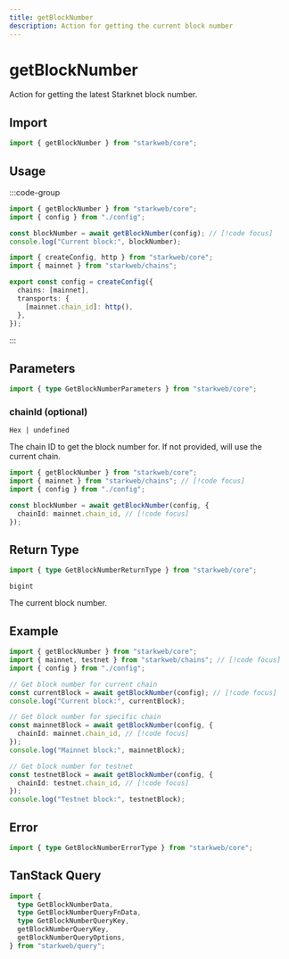 ```yaml
---
title: getBlockNumber
description: Action for getting the current block number
---
```


# getBlockNumber

Action for getting the latest Starknet block number.

## Import

```ts
import { getBlockNumber } from "starkweb/core";
```

## Usage

:::code-group

```ts [index.ts]
import { getBlockNumber } from "starkweb/core";
import { config } from "./config";

const blockNumber = await getBlockNumber(config); // [!code focus]
console.log("Current block:", blockNumber);
```

```ts [config.ts]
import { createConfig, http } from "starkweb/core";
import { mainnet } from "starkweb/chains";

export const config = createConfig({
  chains: [mainnet],
  transports: {
    [mainnet.chain_id]: http(),
  },
});
```

:::

## Parameters

```ts
import { type GetBlockNumberParameters } from "starkweb/core";
```

### chainId (optional)

`Hex | undefined`

The chain ID to get the block number for. If not provided, will use the current chain.

```ts [index.ts]
import { getBlockNumber } from "starkweb/core";
import { mainnet } from "starkweb/chains"; // [!code focus]
import { config } from "./config";

const blockNumber = await getBlockNumber(config, {
  chainId: mainnet.chain_id, // [!code focus]
});
```

## Return Type

```ts
import { type GetBlockNumberReturnType } from "starkweb/core";
```

`bigint`

The current block number.

## Example

```ts [example.ts]
import { getBlockNumber } from "starkweb/core";
import { mainnet, testnet } from "starkweb/chains"; // [!code focus]
import { config } from "./config";

// Get block number for current chain
const currentBlock = await getBlockNumber(config); // [!code focus]
console.log("Current block:", currentBlock);

// Get block number for specific chain
const mainnetBlock = await getBlockNumber(config, {
  chainId: mainnet.chain_id, // [!code focus]
});
console.log("Mainnet block:", mainnetBlock);

// Get block number for testnet
const testnetBlock = await getBlockNumber(config, {
  chainId: testnet.chain_id, // [!code focus]
});
console.log("Testnet block:", testnetBlock);
```

## Error

```ts
import { type GetBlockNumberErrorType } from "starkweb/core";
```

## TanStack Query

```ts
import {
  type GetBlockNumberData,
  type GetBlockNumberQueryFnData,
  type GetBlockNumberQueryKey,
  getBlockNumberQueryKey,
  getBlockNumberQueryOptions,
} from "starkweb/query";
```